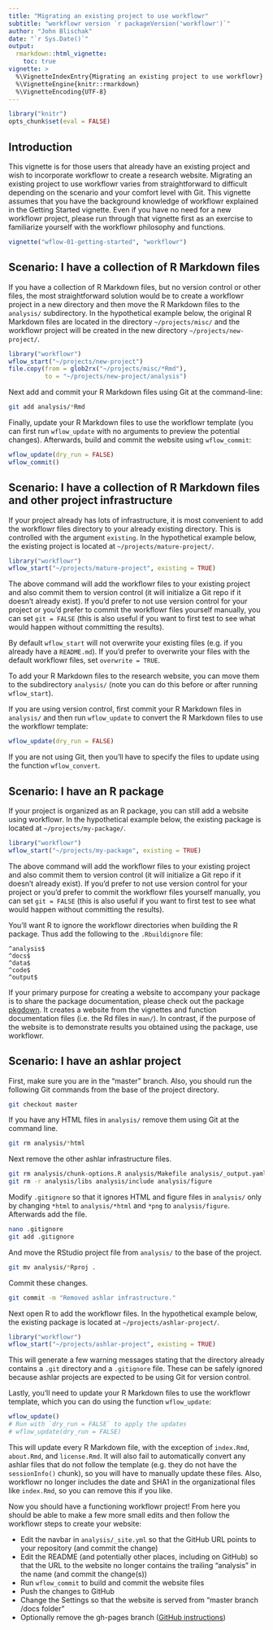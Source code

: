 ```yaml
---
title: "Migrating an existing project to use workflowr"
subtitle: "workflowr version `r packageVersion('workflowr')`"
author: "John Blischak"
date: "`r Sys.Date()`"
output:
  rmarkdown::html_vignette:
    toc: true
vignette: >
  %\VignetteIndexEntry{Migrating an existing project to use workflowr}
  %\VignetteEngine{knitr::rmarkdown}
  %\VignetteEncoding{UTF-8}
---
```


```r
library("knitr")
opts_chunk$set(eval = FALSE)
```

## Introduction

This vignette is for those users that already have an existing project and wish 
to incorporate workflowr to create a research website. Migrating an existing 
project to use workflowr varies from straightforward to difficult depending on 
the scenario and your comfort level with Git. This vignette assumes that you
have the background knowledge of workflowr explained in the Getting Started
vignette. Even if you have no need for a new workflowr project, please run
through that vignette first as an exercise to familiarize yourself with the
workflowr philosophy and functions.

```r
vignette("wflow-01-getting-started", "workflowr")
```

## Scenario: I have a collection of R Markdown files

If you have a collection of R Markdown files, but no version control or other 
files, the most straightforward solution would be to create a workflowr project 
in a new directory and then move the R Markdown files to the `analysis/` 
subdirectory. In the hypothetical example below, the original R Markdown files 
are located in the directory `~/projects/misc/` and the workflowr project will
be created in the new directory `~/projects/new-project/`.

```r
library("workflowr")
wflow_start("~/projects/new-project")
file.copy(from = glob2rx("~/projects/misc/*Rmd"),
          to = "~/projects/new-project/analysis")
```

Next add and commit your R Markdown files using Git at the command-line:

```bash
git add analysis/*Rmd
```

Finally, update your R Markdown files to use the workflowr template (you can
first run `wflow_update` with no arguments to preview the potential changes).
Afterwards, build and commit the website using `wflow_commit`:

```r
wflow_update(dry_run = FALSE)
wflow_commit()
```

## Scenario: I have a collection of R Markdown files and other project infrastructure

If your project already has lots of infrastructure, it is most convenient to add
the workflowr files directory to your already existing directory. This is
controlled with the argument `existing`. In the hypothetical example below, the
existing project is located at `~/projects/mature-project/`.

```r
library("workflowr")
wflow_start("~/projects/mature-project", existing = TRUE)
```

The above command will add the workflowr files to your existing project and also
commit them to version control (it will initialize a Git repo if it doesn't 
already exist). If you'd prefer to not use version control for your project or
you'd prefer to commit the workflowr files yourself manually, you can set `git =
FALSE` (this is also useful if you want to first test to see what would happen
without committing the results).

By default `wflow_start` will not overwrite your existing files (e.g. if
you already have a `README.md`). If you'd prefer to overwrite your files with
the default workflowr files, set `overwrite = TRUE`.

To add your R Markdown files to the research website, you can move them to the 
subdirectory `analysis/` (note you can do this before or after running 
`wflow_start`).

If you are using version control, first commit your R Markdown files in 
`analysis/` and then run `wflow_update` to convert the R Markdown files to use
the workflowr template:

```r
wflow_update(dry_run = FALSE)
```

If you are not using Git, then you'll have to specify the files to update using
the function `wflow_convert`.

## Scenario: I have an R package

If your project is organized as an R package, you can still add a website using
workflowr. In the hypothetical example below, the
existing package is located at `~/projects/my-package/`.

```r
library("workflowr")
wflow_start("~/projects/my-package", existing = TRUE)
```

The above command will add the workflowr files to your existing project and also
commit them to version control (it will initialize a Git repo if it doesn't 
already exist). If you'd prefer to not use version control for your project or
you'd prefer to commit the workflowr files yourself manually, you can set `git =
FALSE` (this is also useful if you want to first test to see what would happen
without committing the results).

You'll want R to ignore the workflowr directories when building the R package.
Thus add the following to the `.Rbuildignore` file:

```
^analysis$
^docs$
^data$
^code$
^output$
```

If your primary purpose for creating a website to accompany your package is to 
share the package documentation, please check out the package [pkgdown][]. It 
creates a website from the vignettes and function documentation files (i.e. the 
Rd files in `man/`). In contrast, if the purpose of the website is to
demonstrate results you obtained using the package, use workflowr.

[pkgdown]: https://github.com/hadley/pkgdown

## Scenario: I have an ashlar project

First, make sure you are in the "master" branch. Also, you should run the following Git commands from the base of the project directory.

```bash
git checkout master
```

If you have any HTML files in `analysis/` remove them using Git at the command
line.

```bash
git rm analysis/*html
```

Next remove the other ashlar infrastructure files.

```bash
git rm analysis/chunk-options.R analysis/Makefile analysis/_output.yaml
git rm -r analysis/libs analysis/include analysis/figure
```

Modify `.gitignore` so that it ignores HTML and figure files in `analysis/` only
by changing `*html` to `analysis/*html` and `*png` to `analysis/figure`.
Afterwards add the file.

```bash
nano .gitignore
git add .gitignore
```

And move the RStudio project file from `analysis/` to the base of the project.

```bash
git mv analysis/*Rproj .
```

Commit these changes.

```bash
git commit -m "Removed ashlar infrastructure."
```

Next open R to add the workflowr files. In the hypothetical example below, the
existing package is located at `~/projects/ashlar-project/`.

```r
library("workflowr")
wflow_start("~/projects/ashlar-project", existing = TRUE)
```

This will generate a few warning messages stating that the directory already
contains a `.git` directory and a `.gitignore` file. These can be safely ignored
because ashlar projects are expected to be using Git for version control.

Lastly, you'll need to update your R Markdown files to use the workflowr
template, which you can do using the function `wflow_update`:

```r
wflow_update()
# Run with `dry_run = FALSE` to apply the updates
# wflow_update(dry_run = FALSE)
```

This will update every R Markdown file, with the exception of `index.Rmd`, 
`about.Rmd`, and `license.Rmd`. It will also fail to automatically convert any
ashlar files that do not follow the template (e.g. they do not have the
`sessionInfo()` chunk), so you will have to manually update these files. Also,
workflowr no longer includes the date and SHA1 in the organizational files like
`index.Rmd`, so you can remove this if you like.

Now you should have a functioning workflowr project! From here you should be able to make a few more small edits and then follow the workflowr steps to create your website:

* Edit the navbar in `analysis/_site.yml` so that the GitHub URL points to your repository (and commit the change)
* Edit the README (and potentially other places, including on GitHub) so that the URL to the website no longer contains the trailing "analysis" in the name (and commit the change(s))
* Run `wflow_commit` to build and commit the website files
* Push the changes to GitHub
* Change the Settings so that the website is served from "master branch /docs folder"
* Optionally remove the gh-pages branch ([GitHub instructions][gh-remove-branch])

[gh-remove-branch]: https://github.com/blog/1377-create-and-delete-branches
